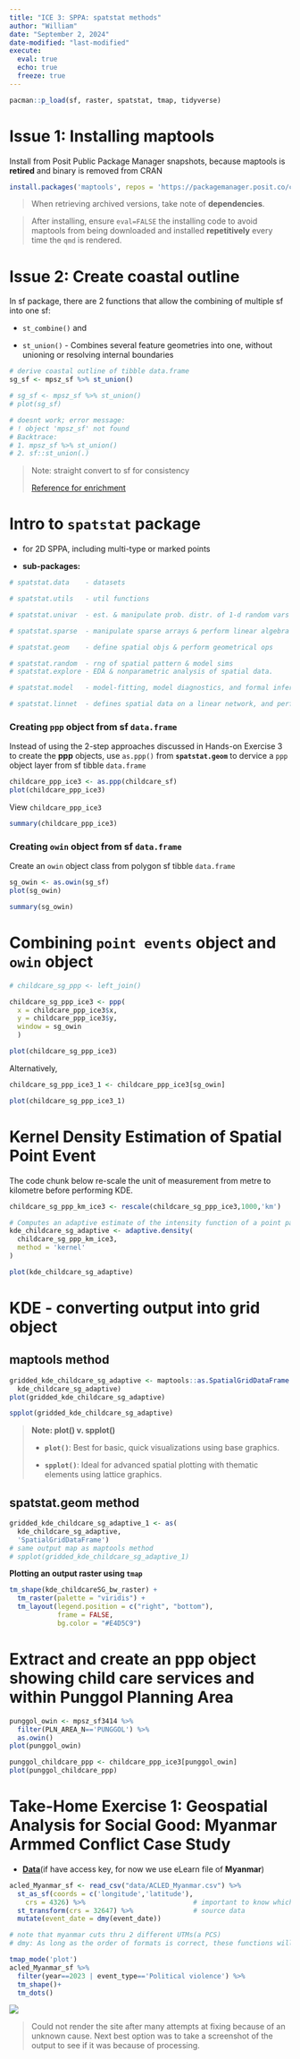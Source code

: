 ```yaml
---
title: "ICE 3: SPPA: spatstat methods"
author: "William"
date: "September 2, 2024"
date-modified: "last-modified"
execute: 
  eval: true
  echo: true
  freeze: true
---
```


```r
pacman::p_load(sf, raster, spatstat, tmap, tidyverse)
```

# Issue 1: Installing maptools

Install from Posit Public Package Manager snapshots, because maptools is **retired** and binary is removed from CRAN

```r
install.packages('maptools', repos = 'https://packagemanager.posit.co/cran/2023-10-13')
```

> When retrieving archived versions, take note of **dependencies**.

> After installing, ensure `eval=FALSE` the installing code to avoid maptools from being downloaded and installed **repetitively** every time the `qmd` is rendered.

# Issue 2: Create coastal outline

In sf package, there are 2 functions that allow the combining of multiple sf into one sf:

-   `st_combine()` and

-   `st_union()` - Combines several feature geometries into one, without unioning or resolving internal boundaries

``` r
# derive coastal outline of tibble data.frame
sg_sf <- mpsz_sf %>% st_union()
```

```r
# sg_sf <- mpsz_sf %>% st_union()
# plot(sg_sf)

# doesnt work; error message:
# ! object 'mpsz_sf' not found
# Backtrace:
# 1. mpsz_sf %>% st_union()
# 2. sf::st_union(.)
```

> Note: straight convert to sf for consistency
>
> [Reference for enrichment](https://r-spatial.github.io/sf/reference/st_as_sf.html?q=ppp#ref-usage)

# Intro to `spatstat` package

-   for 2D SPPA, including multi-type or marked points

-   **sub-packages:**

```r
# spatstat.data    - datasets

# spatstat.utils   - util functions

# spatstat.univar  - est. & manipulate prob. distr. of 1-d random vars

# spatstat.sparse  - manipulate sparse arrays & perform linear algebra

# spatstat.geom    - define spatial objs & perform geometrical ops 

# spatstat.random  - rng of spatial pattern & model sims
# spatstat.explore - EDA & nonparametric analysis of spatial data.

# spatstat.model   - model-fitting, model diagnostics, and formal inference.

# spatstat.linnet  - defines spatial data on a linear network, and performs geometrical operations and statistical analysis on such data.
```

### Creating `ppp` object from sf `data.frame`

Instead of using the 2-step approaches discussed in Hands-on Exercise 3 to create the **ppp** objects, use `as.ppp()` from **`spatstat.geom`** to dervice a `ppp` object layer from sf tibble `data.frame`

```r
childcare_ppp_ice3 <- as.ppp(childcare_sf)
plot(childcare_ppp_ice3)
```

View `childcare_ppp_ice3`

```r
summary(childcare_ppp_ice3)
```

### Creating **`owin`** object from sf `data.frame`

Create an `owin` object class from polygon sf tibble `data.frame`

```r
sg_owin <- as.owin(sg_sf)
plot(sg_owin)
```

```r
summary(sg_owin)
```

# Combining `point events` object and `owin` object

```r
# childcare_sg_ppp <- left_join()

childcare_sg_ppp_ice3 <- ppp(
  x = childcare_ppp_ice3$x,
  y = childcare_ppp_ice3$y,
  window = sg_owin
  )
```

```r
plot(childcare_sg_ppp_ice3)
```

Alternatively,

```r
childcare_sg_ppp_ice3_1 <- childcare_ppp_ice3[sg_owin]
```

```r
plot(childcare_sg_ppp_ice3_1)
```

# Kernel Density Estimation of Spatial Point Event

The code chunk below re-scale the unit of measurement from metre to kilometre before performing KDE.

```r
childcare_sg_ppp_km_ice3 <- rescale(childcare_sg_ppp_ice3,1000,'km')

# Computes an adaptive estimate of the intensity function of a point pattern.
kde_childcare_sg_adaptive <- adaptive.density(
  childcare_sg_ppp_km_ice3,
  method = 'kernel'
)

plot(kde_childcare_sg_adaptive)
```

# KDE - converting output into grid object

::: panel-tabset
## maptools method

```r
gridded_kde_childcare_sg_adaptive <- maptools::as.SpatialGridDataFrame.im(
  kde_childcare_sg_adaptive)
plot(gridded_kde_childcare_sg_adaptive)
```

```r
spplot(gridded_kde_childcare_sg_adaptive)
```

> **Note: plot() v. spplot()**
>
> -   **`plot()`**: Best for basic, quick visualizations using base graphics.
>
> -   **`spplot()`**: Ideal for advanced spatial plotting with thematic elements using lattice graphics.

## spatstat.geom method

```r
gridded_kde_childcare_sg_adaptive_1 <- as(
  kde_childcare_sg_adaptive,
  'SpatialGridDataFrame')
# same output map as maptools method
# spplot(gridded_kde_childcare_sg_adaptive_1) 
```
:::

**Plotting an output raster using `tmap`**

```r
tm_shape(kde_childcareSG_bw_raster) + 
  tm_raster(palette = "viridis") +
  tm_layout(legend.position = c("right", "bottom"), 
            frame = FALSE,
            bg.color = "#E4D5C9")
```

# Extract and create an ppp object showing child care services and within Punggol Planning Area

```r
punggol_owin <- mpsz_sf3414 %>% 
  filter(PLN_AREA_N=='PUNGGOL') %>% 
  as.owin()
plot(punggol_owin)
```

```r
punggol_childcare_ppp <- childcare_ppp_ice3[punggol_owin]
plot(punggol_childcare_ppp)
```

# Take-Home Exercise 1: Geospatial Analysis for Social Good: Myanmar Armmed Conflict Case Study

-   [**Data**](https://acleddata.com/data/)(if have access key, for now we use eLearn file of **Myanmar**)

```r
acled_Myanmar_sf <- read_csv("data/ACLED_Myanmar.csv") %>% 
  st_as_sf(coords = c('longitude','latitude'),
    crs = 4326) %>%                           # important to know which PCS to use
  st_transform(crs = 32647) %>%               # source data
  mutate(event_date = dmy(event_date))

# note that myanmar cuts thru 2 different UTMs(a PCS)
# dmy: As long as the order of formats is correct, these functions will parse dates correctly even when the input vectors contain differently formatted dates.

```

```r
tmap_mode('plot')
acled_Myanmar_sf %>% 
  filter(year==2023 | event_type=='Political violence') %>% 
  tm_shape()+
  tm_dots()
```

![](images/clipboard-2520272258.png)

> Could not render the site after many attempts at fixing because of an unknown cause. Next best option was to take a screenshot of the output to see if it was because of processing.
